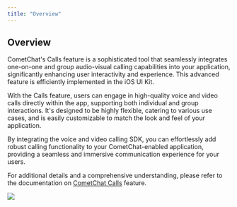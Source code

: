 ```yaml
---
title: "Overview"
---
```


## Overview

CometChat's Calls feature is a sophisticated tool that seamlessly integrates one-on-one and group audio-visual calling capabilities into your application, significantly enhancing user interactivity and experience. This advanced feature is efficiently implemented in the iOS UI Kit.

With the Calls feature, users can engage in high-quality voice and video calls directly within the app, supporting both individual and group interactions. It's designed to be highly flexible, catering to various use cases, and is easily customizable to match the look and feel of your application.

By integrating the voice and video calling SDK, you can effortlessly add robust calling functionality to your CometChat-enabled application, providing a seamless and immersive communication experience for your users.

For additional details and a comprehensive understanding, please refer to the documentation on [CometChat Calls](/ui-kit/ios/v4/call-features) feature.

<Frame>
  <img src="/images/fd108239-call_overview_overview_cometchat-b545ceca8205a7256b7e333512eec43b.png" />
</Frame>
